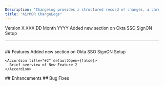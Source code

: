 ```yaml
---
Description: "Changelog provides a structured record of changes, a chronological list of updates, including new features, improvements, bug fixes, security patches, and deprecated functionalities."
title: "AirMDR ChangeLogs"
---
```


</Tabs>
  <Tab title="Release Version">
    Version X.XXX
  </Tab>

  <Tab title="Release Date">
    DD Month YYYY

  <Tab title="New Features">
    Added new section on Okta SSO SignON Setup
  </Tab>

  <Tab title="Enhancements">

  </Tab>

  <Tab title="Fixes">

  </Tab>
</Tabs>

***

##

<Frame>
  ## Features

  <AccordionGroup>
    <Accordion title="#1" defaultOpen={false}>
      Added new section on Okta SSO SignON Setup
    </Accordion>

    <Accordion title="#2" defaultOpen={false}>
      Brief overview of New Feature 2
    </Accordion>
  </AccordionGroup>
</Frame>

<Frame as="div">
  ## Enhancements
</Frame>

<Frame as="div">
  ## Bug Fixes
</Frame>

##